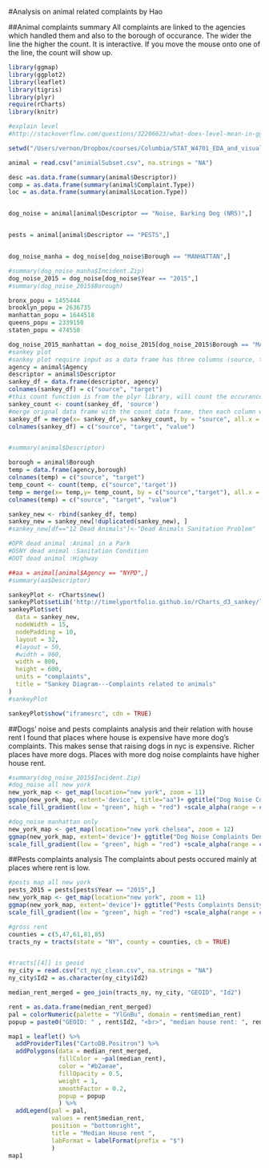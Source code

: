 #Analysis on animal related complaints by Hao

##Animal complaints summary
All complaints are linked to the agencies which handled them and also to the borough of occurance. The wider the line the higher the count. It is interactive. If you move the mouse onto one of the line, the count will show up. 

```r
library(ggmap)
library(ggplot2)
library(leaflet)
library(tigris)
library(plyr)
require(rCharts)
library(knitr)

#explain level
#http://stackoverflow.com/questions/32206623/what-does-level-mean-in-ggplotstat-density2d

setwd("/Users/vernon/Dropbox/courses/Columbia/STAT_W4701_EDA_and_visualization/hw/final_project/yaran/EDAV_Final_Project")

animal = read.csv("animialSubset.csv", na.strings = "NA")

desc =as.data.frame(summary(animal$Descriptor))
comp = as.data.frame(summary(animal$Complaint.Type))
loc = as.data.frame(summary(animal$Location.Type))


dog_noise = animal[animal$Descriptor == "Noise, Barking Dog (NR5)",]


pests = animal[animal$Descriptor == "PESTS",]


dog_noise_manha = dog_noise[dog_noise$Borough == "MANHATTAN",]

#summary(dog_noise_manha$Incident.Zip)
dog_noise_2015 = dog_noise[dog_noise$Year == "2015",]
#summary(dog_noise_2015$Borough)

bronx_popu = 1455444
brooklyn_popu = 2636735
manhattan_popu = 1644518
queens_popu = 2339150
staten_popu = 474558

dog_noise_2015_manhattan = dog_noise_2015[dog_noise_2015$Borough == "MANHATTAN" ,]
#sankey plot
#sankey plot require input as a data frame has three columns (source, target, value), the value is total out going edge of each source
agency = animal$Agency
descriptor = animal$Descriptor
sankey_df = data.frame(descriptor, agency)
colnames(sankey_df) = c("source", "target")
#this count function is from the plyr library, will count the occurance of each value in source column of sankey_df and return a data frame
sankey_count <- count(sankey_df, 'source')
#merge orignal data frame with the count data frame, then each column will contains the count of the source
sankey_df = merge(x= sankey_df,y= sankey_count, by = "source", all.x = TRUE )
colnames(sankey_df) = c("source", "target", "value")


#summary(animal$Descriptor)

borough = animal$Borough
temp = data.frame(agency,borough)
colnames(temp) = c("source", "target")
temp_count <- count(temp, c("source",'target'))
temp = merge(x= temp,y= temp_count, by = c("source","target"), all.x = TRUE )
colnames(temp) = c("source", "target", "value")

sankey_new <- rbind(sankey_df, temp) 
sankey_new = sankey_new[!duplicated(sankey_new), ]
#sankey_new[df=="12 Dead Animals"]<-"Dead Animals Sanitation Problem"

#DPR dead animal :Animal in a Park 
#DSNY dead animal :Sanitation Condition
#DOT dead animal :Highway 

##aa = animal[animal$Agency == "NYPD",]
#summary(aa$Descriptor)

sankeyPlot <- rCharts$new()
sankeyPlot$setLib('http://timelyportfolio.github.io/rCharts_d3_sankey/libraries/widgets/d3_sankey')
sankeyPlot$set(
  data = sankey_new,
  nodeWidth = 15,
  nodePadding = 10,
  layout = 32,
  #layout = 50,
  #width = 960,
  width = 800,
  height = 600,
  units = "complaints",
  title = "Sankey Diagram---Complaints related to animals"
)
#sankeyPlot

sankeyPlot$show("iframesrc", cdn = TRUE)
```
##Dogs' noise and pests complaints analysis and their relation with house rent
I found that places where house is expensive have more dog's complaints. This makes sense that raising dogs in nyc is expensive. Richer places have more dogs. Places with more dog noise complaints have higher house rent. 

```r
#summary(dog_noise_2015$Incident.Zip)
#dog_noise all new york
new_york_map <- get_map(location="new york", zoom = 11)
ggmap(new_york_map, extent='device', title="aa")+ ggtitle("Dog Noise Complaints Density Estimation New York") +stat_density2d(data=dog_noise_2015, aes(x=Longitude, y=Latitude,  fill = ..level.., alpha = ..level..), size = 0.01,  geom = 'polygon')+
scale_fill_gradient(low = "green", high = "red") +scale_alpha(range = c(0, 0.5), guide = FALSE)
```

```r

#dog_noise manhattan only
new_york_map <- get_map(location="new york chelsea", zoom = 12)
ggmap(new_york_map, extent='device')+ ggtitle("Dog Noise Complaints Density Estimation Manhattan") +stat_density2d(data=dog_noise_2015_manhattan, aes(x=Longitude, y=Latitude,  fill = ..level.., alpha = ..level..), size = 0.01,  geom = 'polygon')+
scale_fill_gradient(low = "green", high = "red") +scale_alpha(range = c(0, 0.5), guide = FALSE)
```

##Pests complaints analysis
The complaints about pests occured mainly at places where rent is low. 
```r
#pests map all new york
pests_2015 = pests[pests$Year == "2015",]
new_york_map <- get_map(location="new york", zoom = 11)
ggmap(new_york_map, extent='device')+ ggtitle("Pests Complaints Density Estimation") + stat_density2d(data=pests_2015, aes(x=Longitude, y=Latitude,  fill = ..level.., alpha = ..level..), size = 0.01,  geom = 'polygon')+
scale_fill_gradient(low = "green", high = "red") +scale_alpha(range = c(0, 0.5), guide = FALSE) 
```

```r
#gross rent 
counties = c(5,47,61,81,85)
tracts_ny = tracts(state = "NY", county = counties, cb = TRUE)


#tracts[[4]] is geoid
ny_city = read.csv("ct_nyc_clean.csv", na.strings = "NA")
ny_city$Id2 = as.character(ny_city$Id2)

median_rent_merged = geo_join(tracts_ny, ny_city, "GEOID", "Id2")

rent = as.data.frame(median_rent_merged)
pal = colorNumeric(palette = "YlGnBu", domain = rent$median_rent)
popup = paste0("GEOID: " , rent$Id2, "<br>", "median house rent: ", rent$median_rent)

map1 = leaflet() %>%
  addProviderTiles("CartoDB.Positron") %>%
  addPolygons(data = median_rent_merged,
              fillColor = ~pal(median_rent),
              color = "#b2aeae",
              fillOpacity = 0.5,
              weight = 1,
              smoothFactor = 0.2,
              popup = popup
              ) %>%
  addLegend(pal = pal,
            values = rent$median_rent,
            position = "bottomright",
            title = "Median House rent ",
            labFormat = labelFormat(prefix = "$")
            )
map1
```


